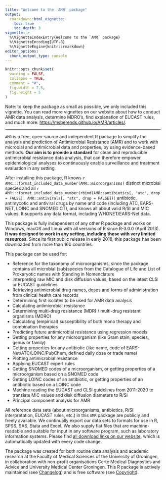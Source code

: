 ```yaml
---
title: "Welcome to the `AMR` package"
output: 
  rmarkdown::html_vignette:
    toc: true
    toc_depth: 3
vignette: >
  %\VignetteIndexEntry{Welcome to the `AMR` package}
  %\VignetteEncoding{UTF-8}
  %\VignetteEngine{knitr::rmarkdown}
editor_options: 
  chunk_output_type: console
---
```


```r
knitr::opts_chunk$set(
  warning = FALSE,
  collapse = TRUE,
  comment = "#",
  fig.width = 7.5,
  fig.height = 5
)
```

Note: to keep the package as small as possible, we only included this vignette. You can read more vignettes on our website about how to conduct AMR data analysis, determine MDRO's, find explanation of EUCAST rules, and much more: <https://msberends.github.io/AMR/articles/>.

----

`AMR` is a free, open-source and independent R package to simplify the analysis and prediction of Antimicrobial Resistance (AMR) and to work with microbial and antimicrobial data and properties, by using evidence-based methods. **Our aim is to provide a standard** for clean and reproducible antimicrobial resistance data analysis, that can therefore empower epidemiological analyses to continuously enable surveillance and treatment evaluation in any setting.

After installing this package, R knows `r AMR:::format_included_data_number(AMR::microorganisms)` distinct microbial species and all `r AMR:::format_included_data_number(rbind(AMR::antibiotics[, "atc", drop = FALSE], AMR::antivirals[, "atc", drop = FALSE]))` antibiotic, antimycotic and antiviral drugs by name and code (including ATC, EARS-NET, LOINC and SNOMED CT), and knows all about valid R/SI and MIC values. It supports any data format, including WHONET/EARS-Net data.

This package is fully independent of any other R package and works on Windows, macOS and Linux with all versions of R since R-3.0.0 (April 2013). **It was designed to work in any setting, including those with very limited resources**. Since its first public release in early 2018, this package has been downloaded from more than 160 countries.

This package can be used for:

  * Reference for the taxonomy of microorganisms, since the package contains all microbial (sub)species from the Catalogue of Life and List of Prokaryotic names with Standing in Nomenclature
  * Interpreting raw MIC and disk diffusion values, based on the latest CLSI or EUCAST guidelines
  * Retrieving antimicrobial drug names, doses and forms of administration from clinical health care records
  * Determining first isolates to be used for AMR data analysis
  * Calculating antimicrobial resistance
  * Determining multi-drug resistance (MDR) / multi-drug resistant organisms (MDRO)
  * Calculating (empirical) susceptibility of both mono therapy and combination therapies
  * Predicting future antimicrobial resistance using regression models
  * Getting properties for any microorganism (like Gram stain, species, genus or family)
  * Getting properties for any antibiotic (like name, code of EARS-Net/ATC/LOINC/PubChem, defined daily dose or trade name)
  * Plotting antimicrobial resistance
  * Applying EUCAST expert rules
  * Getting SNOMED codes of a microorganism, or getting properties of a microorganism based on a SNOMED code
  * Getting LOINC codes of an antibiotic, or getting properties of an antibiotic based on a LOINC code
  * Machine reading the EUCAST and CLSI guidelines from 2011-2020 to translate MIC values and disk diffusion diameters to R/SI
  * Principal component analysis for AMR
  
All reference data sets (about microorganisms, antibiotics, R/SI interpretation, EUCAST rules, etc.) in this `AMR` package are publicly and freely available. We continually export our data sets to formats for use in R, SPSS, SAS, Stata and Excel. We also supply flat files that are machine-readable and suitable for input in any software program, such as laboratory information systems. Please find [all download links on our website](https://msberends.github.io/AMR/articles/datasets.html), which is automatically updated with every code change.

The package was created for both routine data analysis and academic research at the Faculty of Medical Sciences of the University of Groningen, in collaboration with non-profit organisations Certe Medical Diagnostics and Advice and University Medical Center Groningen. This R package is actively maintained (see [Changelog](https://msberends.github.io/AMR/news/index.html)) and is free software (see [Copyright](https://msberends.github.io/AMR/#copyright)).
